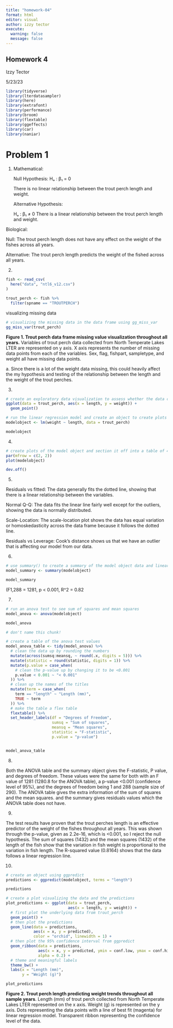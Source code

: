 ```yaml
---
title: "homework-04"
format: html
editor: visual
author: izzy tector
execute: 
  warning: false
  message: false
---
```


## Homework 4

Izzy Tector

5/23/23

```r
library(tidyverse)
library(lterdatasampler)
library(here)
library(extrafont)
library(performance)
library(broom)
library(flextable)
library(ggeffects)
library(car)
library(naniar)
```

# Problem 1

1.  Mathematical:

    Null Hypothesis:
    Hₒ : β₁ = 0

    There is no linear relationship between the trout perch length and weight.

    Alternative Hypothesis:

    Hₐ : β₁ ≠ 0
    There is a linear relationship between the trout perch length and weight.

Biological:

Null: The trout perch length does not have any effect on the weight of the fishes across all years.

Alternative: The trout perch length predicts the weight of the fished across all years.

2.  

```r
fish <- read_csv(
  here("data", "ntl6_v12.csv")
)
```

```r
trout_perch <- fish %>% 
  filter(spname == "TROUTPERCH")
```

visualizing missing data

```r
# visualizing the missing data in the data frame using gg_miss_var
gg_miss_var(trout_perch)
```

**Figure 1. Trout perch data frame missing value visualization throughout all years.** Variables of trout perch data collected from North Temperate Lakes LTER are represented on y axis. X axis represents the number of missing data points from each of the variables. Sex, flag, fishpart, sampletype, and weight all have missing data points.

a\. Since there is a lot of the weight data missing, this could heavily affect the my hypothesis and testing of the relationship between the length and the weight of the trout perches.

3.  

```r
# create an exploratory data visualization to assess whether the data could have a linear relationship
ggplot(data = trout_perch, aes(x = length, y = weight)) +
  geom_point()
```

```r
# run the linear regression model and create an object to create plots out of
modelobject <- lm(weight ~ length, data = trout_perch)

modelobject
```

4.  

```r
# create plots of the model object and section it off into a table of 4 plots
par(mfrow = c(2, 2))
plot(modelobject)
```

```r
dev.off()
```

5.  

Residuals vs fitted: The data generally fits the dotted line, showing that there is a linear relationship between the variables.

Normal Q-Q: The data fits the linear line fairly well except for the outliers, showing the data is normally distributed.

Scale-Location: The scale-location plot shows the data has equal variation or homoskedasticity across the data frame because it follows the dotted line.

Residuals vs Leverage: Cook's distance shows us that we have an outlier that is affecting our model from our data.

6.  

```r
# use summary() to create a summary of the model object data and linear regression model
model_summary <- summary(modelobject)

model_summary
```

(F1,288 = 1281, p \< 0.001, R\^2 = 0.82

7.  

```r
# run an anova test to see sum of squares and mean squares
model_anova <- anova(modelobject)

model_anova
```

```r
# don't name this chunk!

# create a table of the anova test values
model_anova_table <- tidy(model_anova) %>% 
  # clean the data up by rounding the numbers
  mutate(across(sumsq:meansq, ~ round(.x, digits = 5))) %>% 
  mutate(statistic = round(statistic, digits = 1)) %>% 
  mutate(p.value = case_when(
    # clean the p-value up by changing it to be <0.001
    p.value < 0.001 ~ "< 0.001"
  )) %>% 
  # clean up the names of the titles
  mutate(term = case_when(
    term == "length" ~ "Length (mm)",
    TRUE ~ term
  )) %>% 
  # make the table a flex table
  flextable() %>% 
  set_header_labels(df = "Degrees of Freedom", 
                    sumsq = "Sum of squares",
                    meansq = "Mean squares",
                    statistic = "F-statistic",
                    p.value = "p-value")


model_anova_table
```

8.  

Both the ANOVA table and the summary object gives the F-statistic, P value, and degrees of freedom. These values were the same for both with an F value of 1281 (1280.8 for the ANOVA table), a p-value \<0.001 (confidence level of 95%), and the degrees of freedom being 1 and 288 (sample size of 290). The ANOVA table gives the extra information of the sum of squares and the mean squares. and the summary gives residuals values which the ANOVA table does not have.

9.  

The test results have proven that the trout perches length is an effective predictor of the weight of the fishes throughout all years. This was shown through the p-value, given as 2.2e-16, which is \<0.001, so I reject the null hypothesis. The sum of squares (1432) and the mean squares (1432) of the length of the fish show that the variation in fish weight is proportional to the variation in fish length. The R-squared value (0.8164) shows that the data follows a linear regression line.

10. 

```r
# create an object using ggpredict
predictions <- ggpredict(modelobject, terms = "length")

predictions
```

```r
# create a plot visualizing the data and the predictions
plot_predictions <- ggplot(data = trout_perch, 
                           aes(x = length, y = weight)) +
  # first plot the underlying data from trout_perch
  geom_point() +
  # then plot the predictions
  geom_line(data = predictions, 
            aes(x = x, y = predicted), 
            color = "orchid", linewidth = 1) +
  # then plot the 95% confidence interval from ggpredict
  geom_ribbon(data = predictions, 
              aes(x = x, y = predicted, ymin = conf.low, ymax = conf.high), 
              alpha = 0.2) +
  # theme and meaningful labels
  theme_bw() +
  labs(x = "Length (mm)",
       y = "Weight (g)")

plot_predictions
```

**Figure 2. Trout perch length predicting weight trends throughout all sample years**. Length (mm) of trout perch collected from North Temperate Lakes LTER represented on the x axis. Weight (g) is represented on the y axis. Dots representing the data points with a line of best fit (magenta) for linear regression model. Transparent ribbon representing the confidence level of the data.

